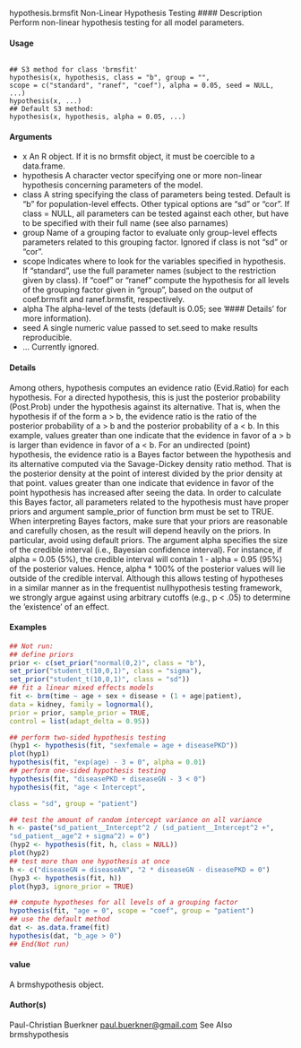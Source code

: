 hypothesis.brmsfit Non-Linear Hypothesis Testing
#### Description 
Perform non-linear hypothesis testing for all model parameters.

#### Usage
<pre><code>
## S3 method for class 'brmsfit'
hypothesis(x, hypothesis, class = "b", group = "",
scope = c("standard", "ranef", "coef"), alpha = 0.05, seed = NULL,
...)
hypothesis(x, ...)
## Default S3 method:
hypothesis(x, hypothesis, alpha = 0.05, ...)
</code></pre>

#### Arguments

* x An R object. If it is no brmsfit object, it must be coercible to a data.frame.
* hypothesis A character vector specifying one or more non-linear hypothesis concerning parameters of the model.
* class A string specifying the class of parameters being tested. Default is "b" for population-level effects. Other typical options are "sd" or "cor". If class = NULL, all parameters can be tested against each other, but have to be specified with their
full name (see also parnames)
* group Name of a grouping factor to evaluate only group-level effects parameters related to this grouping factor. Ignored if class is not "sd" or "cor".
* scope Indicates where to look for the variables specified in hypothesis. If "standard", use the full parameter names (subject to the restriction given by class). If "coef" or "ranef" compute the hypothesis for all levels of the grouping factor given in "group", based on the output of coef.brmsfit and ranef.brmsfit, respectively.
* alpha The alpha-level of the tests (default is 0.05; see ’#### Details’ for more information).
* seed A single numeric value passed to set.seed to make results reproducible.
* ... Currently ignored.

#### Details
Among others, hypothesis computes an evidence ratio (Evid.Ratio) for each hypothesis. For a
directed hypothesis, this is just the posterior probability (Post.Prob) under the hypothesis against
its alternative. That is, when the hypothesis if of the form a > b, the evidence ratio is the ratio of the
posterior probability of a > b and the posterior probability of a < b. In this example, values greater
than one indicate that the evidence in favor of a > b is larger than evidence in favor of a < b. For
an undirected (point) hypothesis, the evidence ratio is a Bayes factor between the hypothesis and its
alternative computed via the Savage-Dickey density ratio method. That is the posterior density at
the point of interest divided by the prior density at that point. values greater than one indicate that
evidence in favor of the point hypothesis has increased after seeing the data. In order to calculate
this Bayes factor, all parameters related to the hypothesis must have proper priors and argument
sample_prior of function brm must be set to TRUE. When interpreting Bayes factors, make sure
that your priors are reasonable and carefully chosen, as the result will depend heavily on the priors.
In particular, avoid using default priors.
The argument alpha specifies the size of the credible interval (i.e., Bayesian confidence interval).
For instance, if alpha = 0.05 (5%), the credible interval will contain 1 - alpha = 0.95 (95%) of
the posterior values. Hence, alpha * 100% of the posterior values will lie outside of the credible
interval. Although this allows testing of hypotheses in a similar manner as in the frequentist nullhypothesis
testing framework, we strongly argue against using arbitrary cutoffs (e.g., p < .05) to
determine the ’existence’ of an effect.



#### Examples 
```r
## Not run:
## define priors
prior <- c(set_prior("normal(0,2)", class = "b"),
set_prior("student_t(10,0,1)", class = "sigma"),
set_prior("student_t(10,0,1)", class = "sd"))
## fit a linear mixed effects models
fit <- brm(time ~ age + sex + disease + (1 + age|patient),
data = kidney, family = lognormal(),
prior = prior, sample_prior = TRUE,
control = list(adapt_delta = 0.95))
```

```r
## perform two-sided hypothesis testing
(hyp1 <- hypothesis(fit, "sexfemale = age + diseasePKD"))
plot(hyp1)
hypothesis(fit, "exp(age) - 3 = 0", alpha = 0.01)
## perform one-sided hypothesis testing
hypothesis(fit, "diseasePKD + diseaseGN - 3 < 0")
hypothesis(fit, "age < Intercept",

class = "sd", group = "patient")
```

```r
## test the amount of random intercept variance on all variance
h <- paste("sd_patient__Intercept^2 / (sd_patient__Intercept^2 +",
"sd_patient__age^2 + sigma^2) = 0")
(hyp2 <- hypothesis(fit, h, class = NULL))
plot(hyp2)
## test more than one hypothesis at once
h <- c("diseaseGN = diseaseAN", "2 * diseaseGN - diseasePKD = 0")
(hyp3 <- hypothesis(fit, h))
plot(hyp3, ignore_prior = TRUE)
```

```r
## compute hypotheses for all levels of a grouping factor
hypothesis(fit, "age = 0", scope = "coef", group = "patient")
## use the default method
dat <- as.data.frame(fit)
hypothesis(dat, "b_age > 0")
## End(Not run)
```

#### value
A brmshypothesis object.

#### Author(s)
Paul-Christian Buerkner <paul.buerkner@gmail.com>
See Also
brmshypothesis

